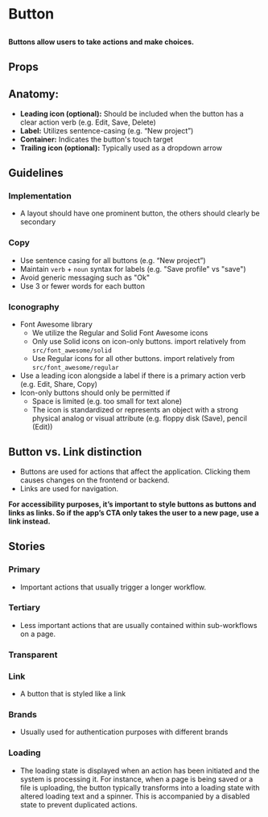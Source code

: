 
# Button

##

<h4>
	Buttons allow users to take actions and make choices.
</h4>

<Canvas of={ComponentStories.Primary} />

## Props

<ArgTypes of={Button} />

## Anatomy:
- **Leading icon (optional):** Should be included when the button has a clear action verb (e.g. Edit, Save, Delete)
- **Label:** Utilizes sentence-casing (e.g. “New project”)
- **Container:** Indicates the button's touch target
- **Trailing icon (optional):** Typically used as a dropdown arrow


## Guidelines

### Implementation
- A layout should have one prominent button, the others should clearly be secondary

### Copy
- Use sentence casing for all buttons (e.g. “New project”)
- Maintain `verb` + `noun` syntax for labels (e.g. "Save profile" vs "save")
- Avoid generic messaging such as "Ok"
- Use 3 or fewer words for each button

### Iconography
- Font Awesome library
  - We utilize the Regular and Solid Font Awesome icons
  - Only use Solid icons on icon-only buttons. import relatively from `src/font_awesome/solid`
  - Use Regular icons for all other buttons. import relatively from `src/font_awesome/regular`
- Use a leading icon alongside a label if there is a primary action verb (e.g. Edit, Share, Copy)
- Icon-only buttons should only be permitted if
	- Space is limited (e.g. too small for text alone)
	- The icon is standardized or represents an object with a strong physical analog or visual attribute (e.g. floppy disk (Save), pencil (Edit))

## Button vs. Link distinction

- Buttons are used for actions that affect the application. Clicking them causes changes on the frontend or backend.
- Links are used for navigation.

**For accessibility purposes, it’s important to style buttons as buttons and links as links. So if the app’s CTA only takes the user to a new page, use a link instead.**


## Stories

### Primary

- Important actions that usually trigger a longer workflow.

<Canvas of={ComponentStories.Primary} />

### Tertiary

- Less important actions that are usually contained within sub-workflows on a page.

<Canvas of={ComponentStories.Tertiary} />

### Transparent

<Canvas of={ComponentStories.Transparent} />

### Link
- A button that is styled like a link

<Canvas of={ComponentStories.Link} />

### Brands
- Usually used for authentication purposes with different brands

<Canvas of={ComponentStories.Brands} />

### Loading
- The loading state is displayed when an action has been initiated and the system is processing it.
For instance, when a page is being saved or a file is uploading, the button typically transforms into a loading state with altered
loading text and a spinner. This is accompanied by a disabled state to prevent duplicated actions.

<Canvas of={ComponentStories.Loading} />
